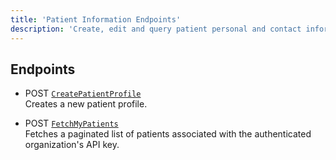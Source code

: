 ```yaml
---
title: 'Patient Information Endpoints'
description: 'Create, edit and query patient personal and contact information'
---
```


## Endpoints

- <span class="badge post">POST</span> [`CreatePatientProfile`](api-reference/endpoint/post-createpatientprofile)  
  Creates a new patient profile.

- <span class="badge post">POST</span> [`FetchMyPatients`](api-reference/endpoint/post-fetchmypatients)  
  Fetches a paginated list of patients associated with the authenticated organization's API key.

